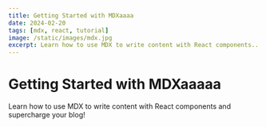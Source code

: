 ---
title: Getting Started with MDXaaaa
date: 2024-02-20
tags: [mdx, react, tutorial]
image: /static/images/mdx.jpg
excerpt: Learn how to use MDX to write content with React components...
---

# Getting Started with MDXaaaaa

Learn how to use MDX to write content with React components and supercharge your blog!
